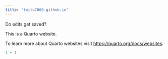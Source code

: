 ```yaml
---
title: "teito7000.github.io"
---
```


Do edits get saved?

This is a Quarto website.

To learn more about Quarto websites visit <https://quarto.org/docs/websites>.

```r
1 + 1
```
